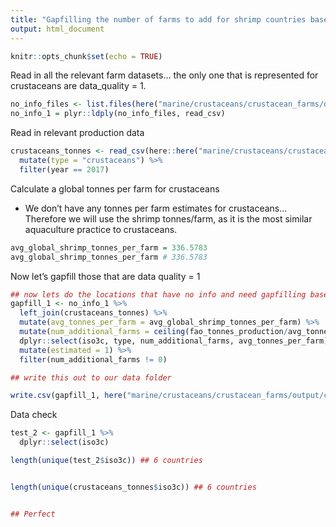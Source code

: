 ```yaml
---
title: "Gapfilling the number of farms to add for shrimp countries based on tonnes of production"
output: html_document
---
```


```r
knitr::opts_chunk$set(echo = TRUE)
```

Read in all the relevant farm datasets... the only one that is represented for crustaceans are data_quality = 1.

```r

no_info_files <- list.files(here("marine/crustaceans/crustacean_farms/data/no_info_1"), full=TRUE)
no_info_1 = plyr::ldply(no_info_files, read_csv)


```

Read in relevant production data
```r
crustaceans_tonnes <- read_csv(here::here("marine/crustaceans/crustacean_farms/data/fao_mariculture_crustaceans.csv")) %>%
  mutate(type = "crustaceans") %>%
  filter(year == 2017)
```

Calculate a global tonnes per farm for crustaceans

 - We don't have any tonnes per farm estimates for crustaceans... Therefore we will use the shrimp tonnes/farm, as it is the most similar aquaculture practice to crustaceans.

```r
avg_global_shrimp_tonnes_per_farm = 336.5783
avg_global_shrimp_tonnes_per_farm # 336.5783
```

Now let's gapfill those that are data quality = 1
```r


## now lets do the locations that have no info and need gapfilling based on tonnes/farm
gapfill_1 <- no_info_1 %>%
  left_join(crustaceans_tonnes) %>%
  mutate(avg_tonnes_per_farm = avg_global_shrimp_tonnes_per_farm) %>%
  mutate(num_additional_farms = ceiling(fao_tonnes_production/avg_tonnes_per_farm)) %>%
  dplyr::select(iso3c, type, num_additional_farms, avg_tonnes_per_farm) %>%
  mutate(estimated = 1) %>%
  filter(num_additional_farms != 0)


```

```r
  

## write this out to our data folder

write.csv(gapfill_1, here("marine/crustaceans/crustacean_farms/output/crustaceans_points_to_add_final.csv"), row.names = FALSE)
```



Data check 

```r



test_2 <- gapfill_1 %>%
  dplyr::select(iso3c)

length(unique(test_2$iso3c)) ## 6 countries


length(unique(crustaceans_tonnes$iso3c)) ## 6 countries


## Perfect

```


